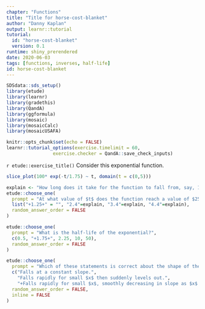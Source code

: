```yaml
---
chapter: "Functions"
title: "Title for horse-cost-blanket"
author: "Danny Kaplan"
output: learnr::tutorial
tutorial:
  id: "horse-cost-blanket"
  version: 0.1
runtime: shiny_prerendered
date: 2020-06-03 
tags: [functions, inverses, half-life]
id: horse-cost-blanket
---
```


```r
SDSdata::sds_setup()
library(etude)
library(learnr)
library(gradethis)
library(QandA)
library(ggformula)
library(mosaic)
library(mosaicCalc)
library(mosaicUSAFA)

knitr::opts_chunk$set(echo = FALSE)
learnr::tutorial_options(exercise.timelimit = 60, 
                 exercise.checker = QandA::save_check_inputs)
```


`r etude::exercise_title()` Consider this exponential function.

```r
slice_plot(100* exp(-t/1.75) ~ t, domain(t = c(0,5)))
```

```r
explain <- "How long does it take for the function to fall from, say, 100 to 50?"
etude::choose_one(
  prompt = "At what value of $t$ does the function reach a value of $25$?",
  list("+1.25+" = "", "2.4"=explain, "3.4"=explain, "4.4"=explain),
  random_answer_order = FALSE
)
```


```r
etude::choose_one(
  prompt = "What is the half-life of the exponential?",
  c(0.5, "+1.75+", 2.25, 10, 50),
  random_answer_order = FALSE
)
```


```r
etude::choose_one(
  prompt = "Which of these statements is correct about the shape of the graph?",
  c("Falls at a constant slope.",
    "Falls rapidly for small $x$ then suddenly levels out.",
    "+Falls rapidly for small $x$, smoothly decreasing in slope as $x$ gets bigger.+"),
  random_answer_order = FALSE,
  inline = FALSE
)
```





